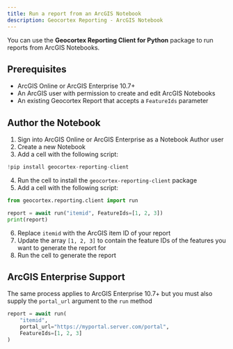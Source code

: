 ```yaml
---
title: Run a report from an ArcGIS Notebook
description: Geocortex Reporting - ArcGIS Notebook
---
```


You can use the **Geocortex Reporting Client for Python** package to run reports from ArcGIS Notebooks.

## Prerequisites

-   ArcGIS Online or ArcGIS Enterprise 10.7+
-   An ArcGIS user with permission to create and edit ArcGIS Notebooks
-   An existing Geocortex Report that accepts a `FeatureIds` parameter

## Author the Notebook

1. Sign into ArcGIS Online or ArcGIS Enterprise as a Notebook Author user
2. Create a new Notebook
3. Add a cell with the following script:

```py
!pip install geocortex-reporting-client
```

4. Run the cell to install the `geocortex-reporting-client` package
5. Add a cell with the following script:

```py
from geocortex.reporting.client import run

report = await run("itemid", FeatureIds=[1, 2, 3])
print(report)
```

6. Replace `itemid` with the ArcGIS item ID of your report
7. Update the array `[1, 2, 3]` to contain the feature IDs of the features you want to generate the report for
8. Run the cell to generate the report

## ArcGIS Enterprise Support

The same process applies to ArcGIS Enterprise 10.7+ but you must also supply the `portal_url` argument to the `run` method

```py
report = await run(
    "itemid",
    portal_url="https://myportal.server.com/portal",
    FeatureIds=[1, 2, 3]
)
```
